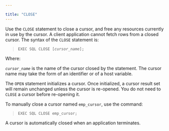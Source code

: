 ---

title: "CLOSE"
---

<div id="close" class="registered_link"></div>

Use the `CLOSE` statement to close a cursor, and free any resources currently in use by the cursor. A client application cannot fetch rows from a closed cursor. The syntax of the `CLOSE` statement is:

> `EXEC SQL CLOSE [`*`cursor_name`*`];`

Where:

*`cursor_name`* is the name of the cursor closed by the statement. The cursor name may take the form of an identifier or of a host variable.

The `OPEN` statement initializes a cursor. Once initialized, a cursor result set will remain unchanged unless the cursor is re-opened. You do not need to `CLOSE` a cursor before re-opening it.

To manually close a cursor named `emp_cursor`, use the command:

> `EXEC SQL CLOSE emp_cursor;`

A cursor is automatically closed when an application terminates.